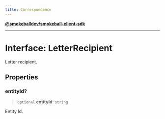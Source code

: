 ```yaml
---
title: Correspondence
---
```

[**@smokeballdev/smokeball-client-sdk**](./../../../../README)

***

# Interface: LetterRecipient

Letter recipient.

## Properties

### entityId?

> `optional` **entityId**: `string`

Entity Id.
